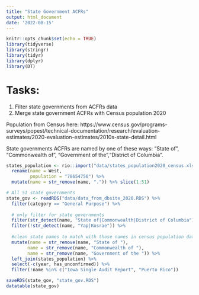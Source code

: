 ```yaml
---
title: "State Government ACFRs"
output: html_document
date: '2022-08-15'
---
```


```r
knitr::opts_chunk$set(echo = TRUE)
library(tidyverse)
library(stringr)
library(tidyr)
library(dplyr)
library(DT)
```

# Tasks: 
1. Filter state governments from ACFRs data
2. Merge state government ACFRs with Census population 2020 

Population from Census here:
https://www.census.gov/programs-surveys/popest/technical-documentation/research/evaluation-estimates/2020-evaluation-estimates/2010s-state-detail.html

State governments ACFRs are named by one of these ways: "State of", "Commonwealth of", "Government of the","District of Columbia".
```r
states_population <- rio::import("data/states_population2020_census.xlsx", skip = 8) %>% select(1:2) %>% 
  rename(name = West,
         population = "78654756") %>% 
  mutate(name = str_remove(name, ".")) %>% slice(1:51)

# All 51 state governments 
state_gov <- readRDS("data/data_from_dbsite_2020.RDS") %>% 
  filter(category == "General Purpose") %>% 
  
  # only filter for state governments
  filter(str_detect(name, "State of|Commonwealth|District of Columbia")) %>% 
  filter(!str_detect(name, "Yap|Kosrae")) %>% 
  
  #clean state names to match with those names in census population data 
  mutate(name = str_remove(name, "State of "),
        name = str_remove(name, "Commonwealth of "),
        name = str_remove(name, "Government of the ")) %>% 
  left_join(states_population) %>% 
  select(-c(year, has_unconfirmed)) %>% 
  filter(!name %in% c("Iowa Single Audit Report", "Puerto Rico"))
```

```r
saveRDS(state_gov, "state_gov.RDS")
datatable(state_gov)
```


